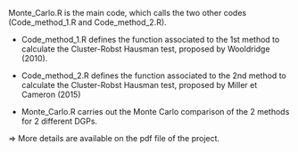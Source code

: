 Monte_Carlo.R is the main code, which calls the two other codes (Code_method_1.R and Code_method_2.R).

- Code_method_1.R defines the function associated to the 1st method to calculate the Cluster-Robst Hausman test, proposed by Wooldridge (2010).

- Code_method_2.R defines the function associated to the 2nd method to calculate the Cluster-Robst Hausman test, proposed by Miller et Cameron (2015)

- Monte_Carlo.R carries out the Monte Carlo comparison of the 2 methods for 2 different DGPs.


=> More details are available on the pdf file of the project.
